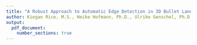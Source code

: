 ```yaml
---
title: "A Robust Approach to Automatic Edge Detection in 3D Bullet Land Scans"
author: Kiegan Rice, M.S., Heike Hofmann, Ph.D., Ulrike Genschel, Ph.D. 
output: 
  pdf_document: 
    number_sections: true
---
```


\section{Background}  

```r

```

\section{Data Source}  

\section{Method 1}  

\section{Method 2}  

\section{Results}  


\section{Conclusions}  

